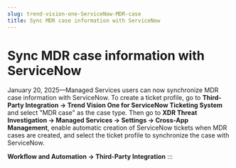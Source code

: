 ```yaml
---
slug: trend-vision-one-ServiceNow-MDR-case
title: Sync MDR case information with ServiceNow
---
```

# Sync MDR case information with ServiceNow

January 20, 2025—Managed Services users can now synchronize MDR case information with ServiceNow. To create a ticket profile, go to **Third-Party Integration → Trend Vision One for ServiceNow Ticketing System** and select "MDR case" as the case type. Then go to **XDR Threat Investigation → Managed Services → Settings → Cross-App Management**, enable automatic creation of ServiceNow tickets when MDR cases are created, and select the ticket profile to synchronize the case with ServiceNow.

**Workflow and Automation → Third-Party Integration**
:::
